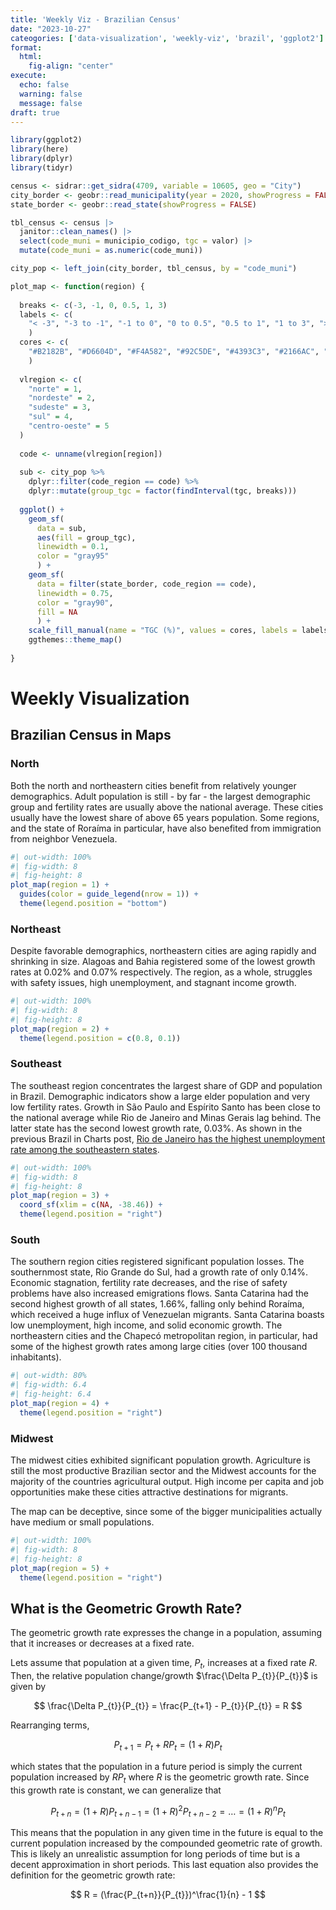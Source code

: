 ```yaml
---
title: 'Weekly Viz - Brazilian Census'
date: "2023-10-27"
cateogories: ['data-visualization', 'weekly-viz', 'brazil', 'ggplot2']
format:
  html: 
    fig-align: "center"
execute: 
  echo: false
  warning: false
  message: false
draft: true
---
```


```r
library(ggplot2)
library(here)
library(dplyr)
library(tidyr)
```

```r
census <- sidrar::get_sidra(4709, variable = 10605, geo = "City")
city_border <- geobr::read_municipality(year = 2020, showProgress = FALSE)
state_border <- geobr::read_state(showProgress = FALSE)
```

```r
tbl_census <- census |> 
  janitor::clean_names() |> 
  select(code_muni = municipio_codigo, tgc = valor) |> 
  mutate(code_muni = as.numeric(code_muni))
```

```r
city_pop <- left_join(city_border, tbl_census, by = "code_muni")
```

```r
plot_map <- function(region) {
  
  breaks <- c(-3, -1, 0, 0.5, 1, 3)
  labels <- c(
    "< -3", "-3 to -1", "-1 to 0", "0 to 0.5", "0.5 to 1", "1 to 3", "> 3"
    )
  cores <- c(
    "#B2182B", "#D6604D", "#F4A582", "#92C5DE", "#4393C3", "#2166AC", "#053061"
    )
  
  vlregion <- c(
    "norte" = 1,
    "nordeste" = 2,
    "sudeste" = 3,
    "sul" = 4,
    "centro-oeste" = 5 
  )
  
  code <- unname(vlregion[region])
  
  sub <- city_pop %>%
    dplyr::filter(code_region == code) %>%
    dplyr::mutate(group_tgc = factor(findInterval(tgc, breaks)))
  
  ggplot() +
    geom_sf(
      data = sub,
      aes(fill = group_tgc),
      linewidth = 0.1,
      color = "gray95"
      ) +
    geom_sf(
      data = filter(state_border, code_region == code),
      linewidth = 0.75,
      color = "gray90",
      fill = NA
      ) +
    scale_fill_manual(name = "TGC (%)", values = cores, labels = labels) +
    ggthemes::theme_map()
  
}
```

# Weekly Visualization

## Brazilian Census in Maps

### North

Both the north and northeastern cities benefit from relatively younger demographics. Adult population is still - by far - the largest demographic group and fertility rates are usually above the national average. These cities usually have the lowest share of above 65 years population. Some regions, and the state of Roraíma in particular, have also benefited from immigration from neighbor Venezuela.

```r
#| out-width: 100%
#| fig-width: 8
#| fig-height: 8
plot_map(region = 1) +
  guides(color = guide_legend(nrow = 1)) +
  theme(legend.position = "bottom")
```

### Northeast

Despite favorable demographics, northeastern cities are aging rapidly and shrinking in size. Alagoas and Bahia registered some of the lowest growth rates at 0.02% and 0.07% respectively. The region, as a whole, struggles with safety issues, high unemployment, and stagnant income growth.

```r
#| out-width: 100%
#| fig-width: 8
#| fig-height: 8
plot_map(region = 2) +
  theme(legend.position = c(0.8, 0.1))
```

### Southeast

The southeast region concentrates the largest share of GDP and population in Brazil. Demographic indicators show a large elder population and very low fertility rates. Growth in São Paulo and Espírito Santo has been close to the national average while Rio de Janeiro and Minas Gerais lag behind. The latter state has the second lowest growth rate, 0.03%. As shown in the previous Brazil in Charts post, [Rio de Janeiro has the highest unemployment rate among the southeastern states](https://restateinsight.com/posts/general-posts/2023-09-wz-unemployment/).

```r
#| out-width: 100%
#| fig-width: 8
#| fig-height: 8
plot_map(region = 3) +
  coord_sf(xlim = c(NA, -38.46)) +
  theme(legend.position = "right")
```

### South

The southern region cities registered significant population losses. The southernmost state, Rio Grande do Sul, had a growth rate of only 0.14%. Economic stagnation, fertility rate decreases, and the rise of safety problems have also increased emigrations flows. Santa Catarina had the second highest growth of all states, 1.66%, falling only behind Roraíma, which received a huge influx of Venezuelan migrants. Santa Catarina boasts low unemployment, high income, and solid economic growth. The northeastern cities and the Chapecó metropolitan region, in particular, had some of the highest growth rates among large cities (over 100 thousand inhabitants).

```r
#| out-width: 80%
#| fig-width: 6.4
#| fig-height: 6.4
plot_map(region = 4) +
  theme(legend.position = "right")
```

### Midwest

The midwest cities exhibited significant population growth. Agriculture is still the most productive Brazilian sector and the Midwest accounts for the majority of the countries agricultural output. High income per capita and job opportunities make these cities attractive destinations for migrants.

The map can be deceptive, since some of the bigger municipalities actually have medium or small populations.

```r
#| out-width: 100%
#| fig-width: 8
#| fig-height: 8
plot_map(region = 5) +
  theme(legend.position = "right")
```

## What is the Geometric Growth Rate?

The geometric growth rate expresses the change in a population, assuming that it increases or decreases at a fixed rate.

Lets assume that population at a given time, $P_{t}$, increases at a fixed rate $R$. Then, the relative population change/growth $\frac{\Delta P_{t}}{P_{t}}$ is given by

$$
\frac{\Delta P_{t}}{P_{t}} = \frac{P_{t+1} - P_{t}}{P_{t}} = R
$$

Rearranging terms,

$$
P_{t+1} = P_{t} + RP_{t} = (1 + R)P_{t}
$$

which states that the population in a future period is simply the current population increased by $RP_{t}$ where $R$ is the geometric growth rate. Since this growth rate is constant, we can generalize that

$$
P_{t+n} = (1+R)P_{t+n-1} = (1+R)^2P_{t+n-2} = \dots = (1+R)^nP_{t}
$$

This means that the population in any given time in the future is equal to the current population increased by the compounded geometric rate of growth. This is likely an unrealistic assumption for long periods of time but is a decent approximation in short periods. This last equation also provides the definition for the geometric growth rate:

$$
R = (\frac{P_{t+n}}{P_{t}})^\frac{1}{n} - 1
$$
